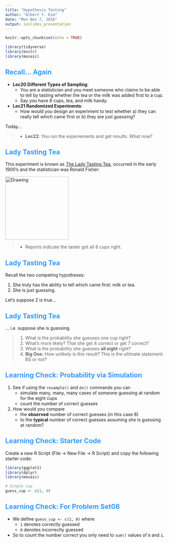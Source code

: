 ```yaml
---
title: "Hypothesis Testing"
author: "Albert Y. Kim"
date: "Mon Nov 7, 2016"
output: ioslides_presentation
---
```


<style>
h2 { 
 color: #3399ff;		
}
h3 { 
 color: #3399ff;		
}
slides > slide.backdrop {
  background: white;
}
</style>

```r
knitr::opts_chunk$set(echo = TRUE)
```

```r
library(tidyverse)
library(knitr)
library(mosaic)
```




## Recall... Again

* **Lec20 Different Types of Sampling**:
    + You are a statistician and you meet someone who claims to be able to tell by tasting whether the tea or the milk was added first to a cup.
    + Say you have 8 cups, tea, and milk handy. 
* **Lec21 Randomized Experiments**:
    + How would you design an experiment to test whether a) they can really tell which came first or b) they are just guessing?

Today...

> * **Lec22**: You run the experiements and get results. What now?




## Lady Tasting Tea

This experiment is known as [The Lady Tasting Tea](https://en.wikipedia.org/wiki/Lady_tasting_tea), occurred in the early 1900's and the statistician was Ronald Fisher:

<img src="../figure/lady_tasting_tea.jpg" alt="Drawing" style="width: 200px;"/>

> * Reports indicate the taster got all 8 cups right.




## Lady Tasting Tea

Recall the two competing hypotheses:

1. She truly has the ability to tell which came first: milk or tea.
1. She is just guessing.

Let's suppose 2 is true...



## Lady Tasting Tea

... i.e. suppose she is guessing.

> 1. What is the probability she guesses one cup right?
> 1. What's more likely? That she get 4 correct or get 7 correct?
> 1. What is the probability she guesses **all eight** right?
> 1. **Big One:** How unlikely is this result? This is the ultimate statement: BS or not?


## Learning Check: Probability via Simulation

1. See if using the `resample()` and `do()` commands you can
    + simulate many, many, many cases of someone guessing at random for the eight cups
    + count the number of correct guesses
1. How would you compare
    + the **observed** number of correct guesses (in this case 8)
    + to the **typical** number of correct guesses assuming she is guessing at random?



## Learning Check: Starter Code

Create a new R Script (File -> New File -> R Script) and copy 
the following starter code:

```r
library(ggplot2)
library(dplyr)
library(mosaic)

# Single cup
guess_cup <- c(1, 0)

```



## Learning Check: For Problem Set08

* We define `guess_cup <- c(1, 0)` where
    + `1` denotes correctly guessed
    + `0` denotes incorrectly guessed
* So to count the number correct you only need to `sum()` values of `0` and `1`.















